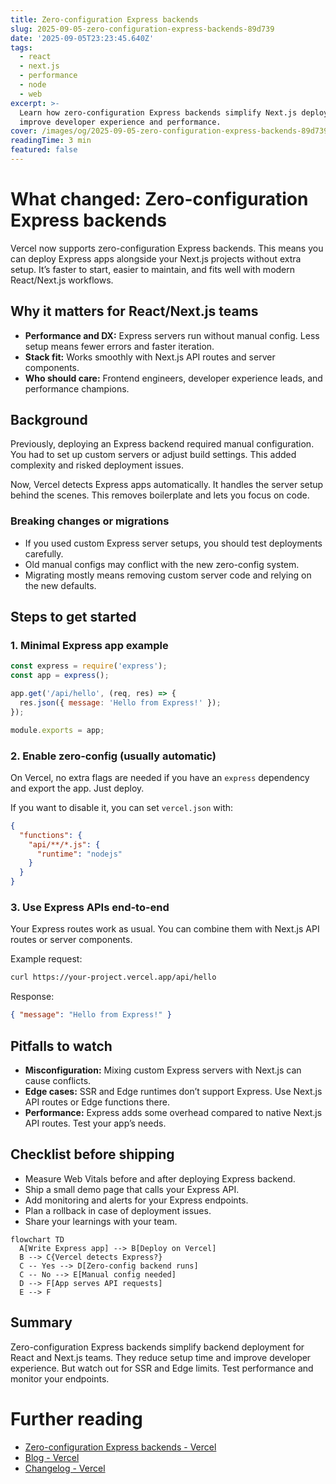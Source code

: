 ```yaml
---
title: Zero-configuration Express backends
slug: 2025-09-05-zero-configuration-express-backends-89d739
date: '2025-09-05T23:23:45.640Z'
tags:
  - react
  - next.js
  - performance
  - node
  - web
excerpt: >-
  Learn how zero-configuration Express backends simplify Next.js deployments and
  improve developer experience and performance.
cover: /images/og/2025-09-05-zero-configuration-express-backends-89d739.png
readingTime: 3 min
featured: false
---
```

# What changed: Zero-configuration Express backends

Vercel now supports zero-configuration Express backends. This means you can deploy Express apps alongside your Next.js projects without extra setup. It’s faster to start, easier to maintain, and fits well with modern React/Next.js workflows.

## Why it matters for React/Next.js teams

- **Performance and DX:** Express servers run without manual config. Less setup means fewer errors and faster iteration.
- **Stack fit:** Works smoothly with Next.js API routes and server components.
- **Who should care:** Frontend engineers, developer experience leads, and performance champions.

## Background

Previously, deploying an Express backend required manual configuration. You had to set up custom servers or adjust build settings. This added complexity and risked deployment issues.

Now, Vercel detects Express apps automatically. It handles the server setup behind the scenes. This removes boilerplate and lets you focus on code.

### Breaking changes or migrations

- If you used custom Express server setups, you should test deployments carefully.
- Old manual configs may conflict with the new zero-config system.
- Migrating mostly means removing custom server code and relying on the new defaults.

## Steps to get started

### 1. Minimal Express app example

```js
const express = require('express');
const app = express();

app.get('/api/hello', (req, res) => {
  res.json({ message: 'Hello from Express!' });
});

module.exports = app;
```

### 2. Enable zero-config (usually automatic)

On Vercel, no extra flags are needed if you have an `express` dependency and export the app. Just deploy.

If you want to disable it, you can set `vercel.json` with:

```json
{
  "functions": {
    "api/**/*.js": {
      "runtime": "nodejs"
    }
  }
}
```

### 3. Use Express APIs end-to-end

Your Express routes work as usual. You can combine them with Next.js API routes or server components.

Example request:

```bash
curl https://your-project.vercel.app/api/hello
```

Response:

```json
{ "message": "Hello from Express!" }
```

## Pitfalls to watch

- **Misconfiguration:** Mixing custom Express servers with Next.js can cause conflicts.
- **Edge cases:** SSR and Edge runtimes don’t support Express. Use Next.js API routes or Edge functions there.
- **Performance:** Express adds some overhead compared to native Next.js API routes. Test your app’s needs.

## Checklist before shipping

- Measure Web Vitals before and after deploying Express backend.
- Ship a small demo page that calls your Express API.
- Add monitoring and alerts for your Express endpoints.
- Plan a rollback in case of deployment issues.
- Share your learnings with your team.

```mermaid
flowchart TD
  A[Write Express app] --> B[Deploy on Vercel]
  B --> C{Vercel detects Express?}
  C -- Yes --> D[Zero-config backend runs]
  C -- No --> E[Manual config needed]
  D --> F[App serves API requests]
  E --> F
```

## Summary

Zero-configuration Express backends simplify backend deployment for React and Next.js teams. They reduce setup time and improve developer experience. But watch out for SSR and Edge limits. Test performance and monitor your endpoints.

# Further reading

- [Zero-configuration Express backends - Vercel](https://vercel.com/changelog/zero-configuration-express-backends)
- [Blog - Vercel](https://vercel.com/blog)
- [Changelog - Vercel](https://vercel.com/changelog)
